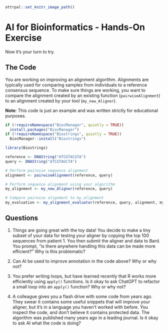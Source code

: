 
```r
ottrpal::set_knitr_image_path()
```
# AI for Bioinformatics - Hands-On Exercise

Now it's your turn to try. 

## The Code

You are working on improving an alignment algorithm. Alignments are typically used for comparing samples from individuals to a reference consensus sequence. To make sure things are working, you want to compare the alignment created by an existing function (`pairwiseAlignment`) to an alignment created by your tool (`my_new_Aligner`).

**Note**: This code is just an example and was written strictly for educational purposes.

```r
if (!requireNamespace("BiocManager", quietly = TRUE))
  install.packages("BiocManager")
if (!requireNamespace("Biostrings", quietly = TRUE))
  BiocManager::install("Biostrings")

library(Biostrings)

reference <- DNAString("ATCGTACGTA")
query <- DNAString("ATCGTAGCTA")

# Perform pairwise sequence alignment
alignment <- pairwiseAlignment(reference, query)

# Perform sequence alignment using your algorithm
my_alignment <- my_new_Aligner(reference, query)

# Compare pairwise alignment to my_alignment
my_evaluation <- my_alignment_evaluator(reference, query, alignment, my_alignment)
```

## Questions

1. Things are going great with the toy data! You decide to make a tiny subset of your data for testing your aligner by copying the top 100 sequences from patient 1. You then submit the aligner and data to Bard. You prompt, "is there anywhere handling this data can be made more efficient?" Why is this problematic?

2. Can AI be used to improve annotation in the code above? Why or why not?

3. You prefer writing loops, but have learned recently that R works more efficiently using `apply()` functions. Is it okay to ask ChatGPT to refactor a small loop into an `apply()` function? Why or why not? 

4. A colleague gives you a flash drive with some code from years ago. They swear it contains some useful snippets that will improve your aligner, but it's in a language you haven't worked with before. You inspect the code, and don't believe it contains protected data. The algorithm was published many years ago in a leading journal. Is it okay to ask AI what the code is doing?

